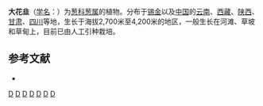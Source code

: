 {{Speciesbox 
| genus = Allium
| species = macranthum
| image = Allium macranthum - Flickr - peganum.jpg
| status = NE
| status_system = IUCN3.1
| authority =  Baker
}}

'''大花韭'''（[[学名|学名]]：{{lang|la|''Allium macranthum''}}）为[[葱科|葱科]][[葱属|葱属]]的植物。分布于[[锡金|锡金]]以及[[中国|中国]]的[[云南|云南]]、[[西藏|西藏]]、[[陕西|陕西]]、[[甘肃|甘肃]]、[[四川|四川]]等地，生长于海拔2,700米至4,200米的地区，一般生长在河滩、草坡和草甸上，目前已由人工引种栽培。

== 参考文献 ==
<div class="references-small">
* {{cite web| url =http://www.bioinfo.cn/db05/KmzwSpecies.php?action=view&id=1147| title =大花韭| work =《中国高等植物数据库全库》| publisher =中国科学院微生物研究所| author =昆明植物研究所| accessdate =2009-02-22| deadurl =yes| archiveurl =https://web.archive.org/web/20160305065835/http://www.bioinfo.cn/db05/KmzwSpecies.php?action=view&id=1147| archivedate =2016-03-05}}
</div>
{{Taxonbar|from=Q10937650}}

[[Category:葱属|D]]
[[Category:云南植物|D]]
[[Category:西藏植物|D]]
[[Category:陕西植物|D]]
[[Category:甘肃植物|D]]
[[Category:四川植物|D]]
[[Category:锡金植物|D]]